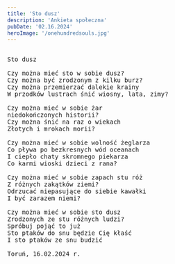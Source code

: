 ```yaml
---
title: 'Sto dusz'
description: 'Ankieta społeczna'
pubDate: '02.16.2024'
heroImage: '/onehundredsouls.jpg'
---
```

<pre>

Sto dusz

Czy można mieć sto w sobie dusz?
Czy można być zrodzonym z kilku burz?
Czy można przemierzać dalekie krainy
W przodków lustrach śnić wiosny, lata, zimy?

Czy można mieć w sobie żar
niedokończonych historii?
Czy można śnić na raz o wiekach
Złotych i mrokach morii?

Czy można mieć w sobie wolność żeglarza
Co pływa po bezkresnych wód oceanach
I ciepło chaty skromnego piekarza
Co karmi wioski dzieci z rana?

Czy można mieć w sobie zapach stu róż
Z różnych zakątków ziemi?
Odrzucać niepasujące do siebie kawałki
I być zarazem niemi?

Czy można mieć w sobie sto dusz
Zrodzonych ze stu różnych ludzi?
Spróbuj pojąć to już
Sto ptaków do snu będzie Cię kłaść
I sto ptaków ze snu budzić

Toruń, 16.02.2024 r.

</pre>
